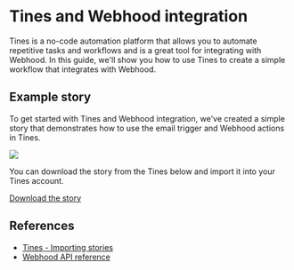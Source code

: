 

# Tines and Webhood integration

Tines is a no-code automation platform that allows you to automate repetitive tasks and workflows and is a great tool for integrating with Webhood. In this guide, we'll show you how to use Tines to create a simple workflow that integrates with Webhood.


## Example story

To get started with Tines and Webhood integration, we've created a simple story that demonstrates how to use the email trigger and Webhood actions in Tines.

<Link href="/tines/story/storyboard.png">
<Image src="/tines/story/storyboard.png" width={2925/4} height={2177/4}/>
</Link>

You can download the story from the Tines below and import it into your Tines account.

[Download the story](/tines/story/webhood.json)

## References

- [Tines - Importing stories](https://www.tines.com/docs/stories/importing-and-exporting#importing-stories)
- [Webhood API reference](/docs/reference/api)